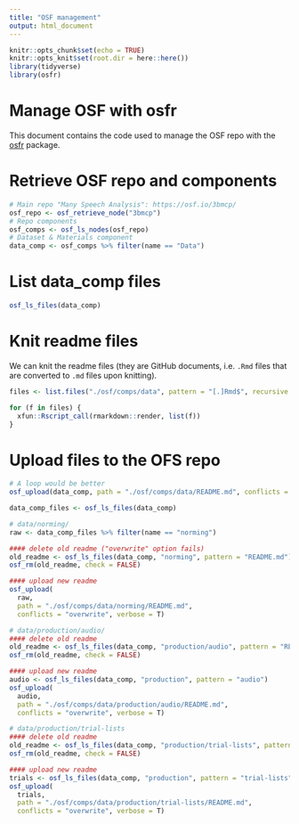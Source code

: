 ```yaml
---
title: "OSF management"
output: html_document
---
```


```r
knitr::opts_chunk$set(echo = TRUE)
knitr::opts_knit$set(root.dir = here::here())
library(tidyverse)
library(osfr)
```

# Manage OSF with osfr

This document contains the code used to manage the OSF repo with the [osfr](https://docs.ropensci.org/osfr/) package.

# Retrieve OSF repo and components

```r
# Main repo "Many Speech Analysis": https://osf.io/3bmcp/
osf_repo <- osf_retrieve_node("3bmcp")
# Repo components
osf_comps <- osf_ls_nodes(osf_repo)
# Dataset & Materials component
data_comp <- osf_comps %>% filter(name == "Data")
```

# List data_comp files

```r
osf_ls_files(data_comp)
```

# Knit readme files

We can knit the readme files (they are GitHub documents, i.e. `.Rmd` files that are converted to `.md` files upon knitting).

```r
files <- list.files("./osf/comps/data", pattern = "[.]Rmd$", recursive = T, full.names = T)

for (f in files) {
  xfun::Rscript_call(rmarkdown::render, list(f))
}
```


# Upload files to the OFS repo

```r
# A loop would be better
osf_upload(data_comp, path = "./osf/comps/data/README.md", conflicts = "overwrite", verbose = T)

data_comp_files <- osf_ls_files(data_comp)

# data/norming/
raw <- data_comp_files %>% filter(name == "norming")

#### delete old readme ("overwrite" option fails)
old_readme <- osf_ls_files(data_comp, "norming", pattern = "README.md")
osf_rm(old_readme, check = FALSE)

#### upload new readme
osf_upload(
  raw,
  path = "./osf/comps/data/norming/README.md",
  conflicts = "overwrite", verbose = T)

# data/production/audio/
#### delete old readme
old_readme <- osf_ls_files(data_comp, "production/audio", pattern = "README.md")
osf_rm(old_readme, check = FALSE)

#### upload new readme
audio <- osf_ls_files(data_comp, "production", pattern = "audio")
osf_upload(
  audio,
  path = "./osf/comps/data/production/audio/README.md",
  conflicts = "overwrite", verbose = T)

# data/production/trial-lists
#### delete old readme
old_readme <- osf_ls_files(data_comp, "production/trial-lists", pattern = "README.md")
osf_rm(old_readme, check = FALSE)

#### upload new readme
trials <- osf_ls_files(data_comp, "production", pattern = "trial-lists")
osf_upload(
  trials,
  path = "./osf/comps/data/production/trial-lists/README.md",
  conflicts = "overwrite", verbose = T)
```

